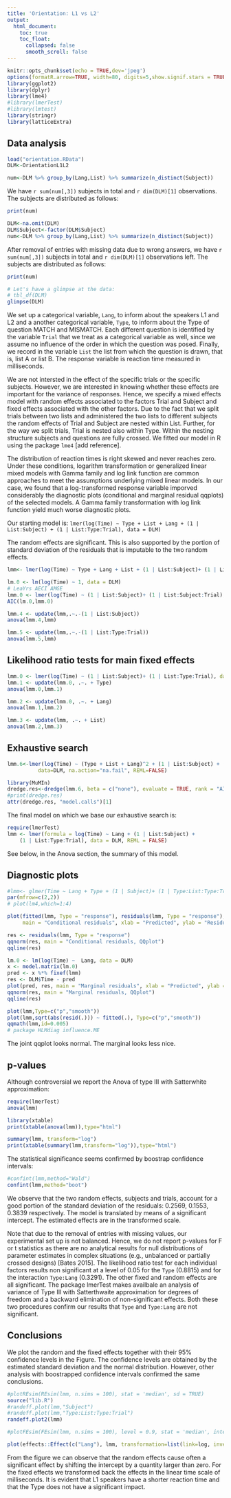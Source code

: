 ```yaml
---
title: 'Orientation: L1 vs L2'
output:
  html_document:
    toc: true
    toc_float:
      collapsed: false
      smooth_scroll: false
---
```


```r
knitr::opts_chunk$set(echo = TRUE,dev='jpeg')
options(formatR.arrow=TRUE, width=80, digits=5,show.signif.stars = TRUE)
library(ggplot2)
library(dplyr)
library(lme4)
#library(lmerTest)
#library(lmtest)
library(stringr)
library(latticeExtra)
```

## Data analysis


```r
load("orientation.RData")
DLM<-OrientationL1L2

num<-DLM %>% group_by(Lang,List) %>% summarize(n_distinct(Subject))
```

We have `r sum(num[,3])` subjects in total and `r dim(DLM)[1]` observations. The subjects are distributed as follows:

```r
print(num)
```

```r
DLM<-na.omit(DLM)
DLM$Subject<-factor(DLM$Subject)
num<-DLM %>% group_by(Lang,List) %>% summarize(n_distinct(Subject))
```

After removal of entries with missing data due to wrong answers, we have `r sum(num[,3])` subjects in total and `r dim(DLM)[1]` observations left. The subjects are distributed as follows:


```r
print(num)
```

```r
# Let's have a glimpse at the data:
# tbl_df(DLM)
glimpse(DLM)
```

We set up a categorical variable, `Lang`, to inform about the speakers L1 and L2 and a another categorical variable, `Type`, to inform about the Type of question MATCH and MISMATCH. Each different question is identified by the variable `Trial` that we treat as a categorical variable as well, since we assume no influence of the order in which the question was posed. Finally, we record in the variable `List` the list from which the question is drawn, that is, list A or list B. The response variable is reaction time measured in milliseconds.

We are not intersted in the effect of the specific trials or the specific subjects. However, we are interested in knowing whether these effects are important for the variance of responses. Hence, we specify a mixed effects model with random effects associated to the factors Trial and  Subject and fixed effects associated with the other factors. Due to the fact that we split trials between two lists and administered the two lists to different subjects the random effects of  Trial and  Subject are nested within List. Further, for the way we split trials, Trial is nested also within Type. Within the nesting structure subjects and questions are fully crossed. We fitted our model in R using the package `lme4` [add reference].

The distribution of reaction times is right skewed and never reaches zero. Under these conditions, logarithm transformation or generalized linear mixed models with Gamma family and log link function are common approaches to meet the assumptions underlying mixed linear models. In our case, we found that a log-transformed response variable imporved considerably the diagnostic plots (conditional and marginal residual qqplots) of the selected models. A Gamma family transformation with log link function yield much worse diagnostic plots. 


Our starting model is: 
`lmer(log(Time) ~ Type + List + Lang + (1 | List:Subject) + (1 | List:Type:Trial), data = DLM)`

The random effects are significant. This is also supported by the portion of standard deviation of the residuals that is imputable to the two random effects. 

```r
lmm<- lmer(log(Time) ~ Type + Lang + List + (1 | List:Subject)+ (1 | List:Type:Trial), data = DLM, REML=FALSE)
```


```r
lm.0 <- lm(log(Time) ~ 1, data = DLM)
# LeaYrs AECI AMGE
lmm.0 <- lmer(log(Time) ~ (1 | List:Subject)+ (1 | List:Subject:Trial), data = DLM)
AIC(lm.0,lmm.0)

lmm.4 <- update(lmm,.~.-(1 | List:Subject))
anova(lmm.4,lmm)

lmm.5 <- update(lmm,.~.-(1 | List:Type:Trial))
anova(lmm.5,lmm)
```


## Likelihood ratio tests for main fixed effects

```r
lmm.0 <- lmer(log(Time) ~ (1 | List:Subject)+ (1 | List:Type:Trial), data = DLM)
lmm.1 <- update(lmm.0, .~. + Type)
anova(lmm.0,lmm.1)

lmm.2 <- update(lmm.0, .~. + Lang)
anova(lmm.1,lmm.2)

lmm.3 <- update(lmm, .~. + List)
anova(lmm.2,lmm.3)
```




## Exhaustive search

```r
lmm.6<-lmer(log(Time) ~ (Type + List + Lang)^2 + (1 | List:Subject) + (1 | List:Type:Trial),
          data=DLM, na.action="na.fail", REML=FALSE)

library(MuMIn)
dredge.res<-dredge(lmm.6, beta = c("none"), evaluate = TRUE, rank = "AICc", fixed = NULL, m.lim = NULL,  trace = FALSE)
#print(dredge.res)
attr(dredge.res, "model.calls")[1]
```


The final model on which we base our exhaustive search is:

```r
require(lmerTest)
lmm <- lmer(formula = log(Time) ~ Lang + (1 | List:Subject) + 
    (1 | List:Type:Trial), data = DLM, REML = FALSE)
```

See below, in the Anova section, the summary of this model.



## Diagnostic plots

```r
#lmm<- glmer(Time ~ Lang + Type + (1 | Subject)+ (1 | Type:List:Type:Trial), data = DLM,family=Gamma(link = "log"))
par(mfrow=c(2,2))
# plot(lm4,which=1:4)

plot(fitted(lmm, Type = "response"), residuals(lmm, Type = "response"),
     main = "Conditional residuals", xlab = "Predicted", ylab = "Residuals")

res <- residuals(lmm, Type = "response")
qqnorm(res, main = "Conditional residuals, QQplot")
qqline(res)

lm.0 <- lm(log(Time) ~  Lang, data = DLM)
x <- model.matrix(lm.0)
pred <- x %*% fixef(lmm)
res <- DLM$Time - pred
plot(pred, res, main = "Marginal residuals", xlab = "Predicted", ylab = "Residuals")
qqnorm(res, main = "Marginal residuals, QQplot")
qqline(res)

```

```r
plot(lmm,Type=c("p","smooth"))
plot(lmm,sqrt(abs(resid(.))) ~ fitted(.), Type=c("p","smooth"))
qqmath(lmm,id=0.005)
# package HLMdiag influence.ME
```


The joint qqplot looks normal. The marginal looks less nice. 


## p-values

Although controversial we report the Anova of type III with Satterwhite approximation:

```r
require(lmerTest)
anova(lmm)
```
```r
library(xtable)
print(xtable(anova(lmm)),type="html")
```


```r
summary(lmm, transform="log")
print(xtable(summary(lmm,transform="log")),type="html")
```

The statistical significance seems confirmed by boostrap confidence intervals:
```r
#confint(lmm,method="Wald")
confint(lmm,method="boot")
```


We observe that the two random effects, subjects and trials, account for a good portion of the standard deviation of the residuals: 0.2569, 0.1553, 0.3839 respectively. The model is translated by means of a significant intercept. The estimated effects are in the transformed scale.

Note that due to the removal of entries with missing values, our experimental set up is not balanced. Hence, we do not report p-values for F or t statistics as there are no analytical results for null distributions of parameter estimates in complex situations (e.g., unbalanced or partially crossed designs) [Bates 2015].
The likelihood ratio test for each individual factors results non significant at a level of 0.05 for the `Type` (0.8815) and for the interaction `Type:Lang` (0.3291). The other fixed and random effects are all significant. The package lmerTest makes availbale an analysis of variance of Type III  with  Satterthwaite 
approximation for degrees of freedom and a backward elimination of non-significant effects. Both these two procedures confirm our results that  `Type` and `Type:Lang` are not significant.


## Conclusions

We plot the random and the fixed effects together with their 95%
confidence levels in the Figure. The confidence levels are obtained by
the estimated standard deviation and the normal distribution. However,
other analysis with boostrapped confidence intervals confirmed the
same conclusions.


```r
#plotREsim(REsim(lmm, n.sims = 100), stat = 'median', sd = TRUE)
source("lib.R")
#randeff.plot(lmm,"Subject")
#randeff.plot(lmm,"Type:List:Type:Trial")
randeff.plot2(lmm)
```

```r
#plotFEsim(FEsim(lmm, n.sims = 100), level = 0.9, stat = 'median', intercept = FALSE)
```


```r
plot(effects::Effect(c("Lang"), lmm, transformation=list(link=log, inverse=exp)),cex=1,width=0,lwd=1,ylab="milliseconds",xlab="Speakers",main="", bg="grey50",fg="black",alternating=FALSE,par.settings = ggplot2like(),lines.title=0,between=list(x=1),colors=c("grey35","black")) 
```


From the figure we can observe that the random effects cause often a significant effect by shifting the intercept by a quantity larger than zero. For the fixed effects we transformed back the effects in the linear time scale of milliseconds. It is evident that L1 speakers have a shorter reaction time and that the Type does not have a significant impact.


<!--
## op <- options(contrasts = c("contr.sum", "contr.poly"))
# Type + CoR + Hand + EO + List + CEF + SRRC + Pre + Post + Post2 + STAY + LeaYrs + DUH + RPV + AMGE + AECI, 
-->

